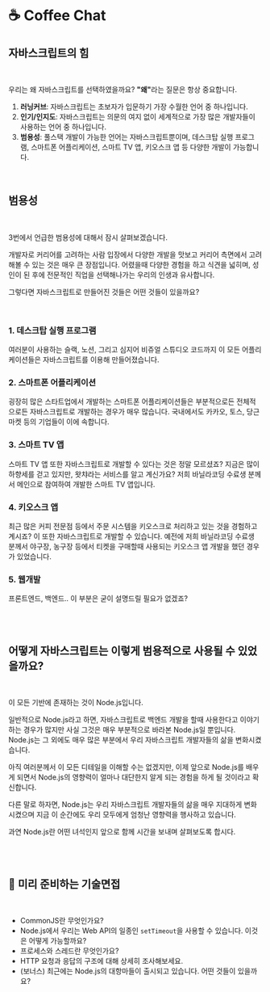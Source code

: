 
# ☕️ Coffee Chat

## 자바스크립트의 힘

<br />

우리는 왜 자바스크립트를 선택하였을까요? <b>"왜"</b>라는 질문은 항상 중요합니다.

1. **러닝커브**: 자바스크립트는 초보자가 입문하기 가장 수월한 언어 중 하나입니다.
2. **인기/인지도**: 자바스크립트는 의문의 여지 없이 세계적으로 가장 많은 개발자들이 사용하는 언어 중 하나입니다.
3. **범용성**: 풀스택 개발이 가능한 언어는 자바스크립트뿐이며, 데스크탑 실행 프로그램, 스마트폰 어플리케이션, 스마트 TV 앱, 키오스크 앱 등 다양한 개발이 가능합니다.

<br />

## 범용성

<br />

3번에서 언급한 범용성에 대해서 잠시 살펴보겠습니다.

개발자로 커리어를 고려하는 사람 입장에서 다양한 개발을 맛보고 커리어 측면에서 고려해볼 수 있는 것은 매우 큰 장점입니다. 어렸을때 다양한 경험을 하고 식견을 넓히며, 성인이 된 후에 전문적인 직업을 선택해나가는 우리의 인생과 유사합니다.

그렇다면 자바스크립트로 만들어진 것들은 어떤 것들이 있을까요?

<br />

### 1. 데스크탑 실행 프로그램

여러분이 사용하는 슬랙, 노션, 그리고 심지어 비쥬얼 스튜디오 코드까지 이 모든 어플리케이션들은 자바스크립트를 이용해 만들어졌습니다.

### 2. 스마트폰 어플리케이션

굉장히 많은 스타트업에서 개발하는 스마트폰 어플리케이션들은 부분적으로든 전체적으로든 자바스크립트로 개발하는 경우가 매우 많습니다. 국내에서도 카카오, 토스, 당근마켓 등의 기업들이 이에 속합니다.

### 3. 스마트 TV 앱

스마트 TV 앱 또한 자바스크립트로 개발할 수 있다는 것은 정말 모르셨죠? 지금은 많이 하향세를 걷고 있지만, 왓챠라는 서비스를 알고 계신가요? 저희 바닐라코딩 수료생 분께서 메인으로 참여하여 개발한 스마트 TV 앱입니다.

### 4. 키오스크 앱

최근 많은 커피 전문점 등에서 주문 시스템을 키오스크로 처리하고 있는 것을 경험하고 계시죠? 이 또한 자바스크립트로 개발할 수 있습니다. 예전에 저희 바닐라코딩 수료생 분께서 야구장, 농구장 등에서 티켓을 구매할때 사용되는 키오스크 앱 개발을 했던 경우가 있었습니다.

### 5. 웹개발

프론트엔드, 백엔드.. 이 부분은 굳이 설명드릴 필요가 없겠죠?

<br />
<br />

## 어떻게 자바스크립트는 이렇게 범용적으로 사용될 수 있었을까요?

<br />

이 모든 기반에 존재하는 것이 Node.js입니다.

일반적으로 Node.js라고 하면, 자바스크립트로 백엔드 개발을 할때 사용한다고 이야기하는 경우가 많지만 사실 그것은 매우 부분적으로 바라본 Node.js일 뿐입니다. Node.js는 그 외에도 매우 많은 부분에서 우리 자바스크립트 개발자들의 삶을 변화시켰습니다.

아직 여러분께서 이 모든 디테일을 이해할 수는 없겠지만, 이제 앞으로 Node.js를 배우게 되면서 Node.js의 영향력이 얼마나 대단한지 알게 되는 경험을 하게 될 것이라고 확신합니다.

다른 말로 하자면, Node.js는 우리 자바스크립트 개발자들의 삶을 매우 지대하게 변화시켰으며 지금 이 순간에도 우리 모두에게 엄청난 영향력을 행사하고 있습니다.

과연 Node.js란 어떤 녀석인지 앞으로 함께 시간을 보내며 살펴보도록 합시다.

<br />
<br />

## 🥸 미리 준비하는 기술면접

<br />
<Alert
  showIcon
  message="평일에 아래 질문들에 대해 모두 상세하게 리서치 하기는 어려울 수 있습니다. 그럴 경우, 추가적으로 주말 시간을 활용하여 리서치해보시고 노션이나 블로그 등에 반드시 정리해보도록 하세요. 그리고 정리한 내용 중 다음 과제에서 적용해볼 수 있는 부분은 반드시 시도해보세요."
  type="info"
/>

- CommonJS란 무엇인가요?
- Node.js에서 우리는 Web API의 일종인 `setTimeout`을 사용할 수 있습니다. 이것은 어떻게 가능할까요?
- 프로세스와 스레드란 무엇인가요?
- HTTP 요청과 응답의 구조에 대해 상세히 조사해보세요.
- (보너스) 최근에는 Node.js의 대항마들이 출시되고 있습니다. 어떤 것들이 있을까요?
